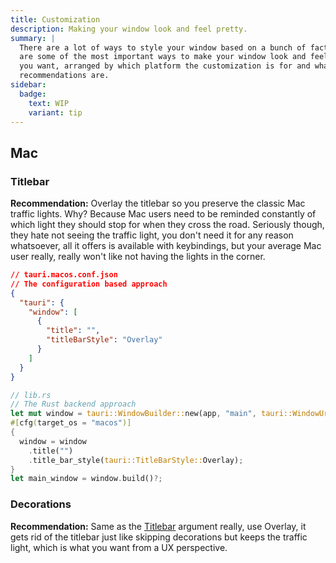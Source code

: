 ```yaml
---
title: Customization
description: Making your window look and feel pretty.
summary: |
  There are a lot of ways to style your window based on a bunch of factors. Here
  are some of the most important ways to make your window look and feel the way
  you want, arranged by which platform the customization is for and what my
  recommendations are.
sidebar:
  badge:
    text: WIP
    variant: tip
---
```


## Mac

### Titlebar

**Recommendation:** Overlay the titlebar so you preserve the classic Mac traffic lights. Why? Because Mac users need to be reminded constantly of which light they should stop for when they cross the road. Seriously though, they hate not seeing the traffic light, you don't need it for any reason whatsoever, all it offers is available with keybindings, but your average Mac user really, really won't like not having the lights in the corner.

```json
// tauri.macos.conf.json
// The configuration based approach
{
  "tauri": {
    "window": [
      {
        "title": "",
        "titleBarStyle": "Overlay"
      }
    ]
  }
}
```

```rust
// lib.rs
// The Rust backend approach
let mut window = tauri::WindowBuilder::new(app, "main", tauri::WindowUrl::App("index.html".into()));
#[cfg(target_os = "macos")]
{
  window = window
    .title("")
    .title_bar_style(tauri::TitleBarStyle::Overlay);
}
let main_window = window.build()?;
```

### Decorations

**Recommendation:** Same as the [Titlebar](#titlebar) argument really, use Overlay, it gets rid of the titlebar just like skipping decorations but keeps the traffic light, which is what you want from a UX perspective.

